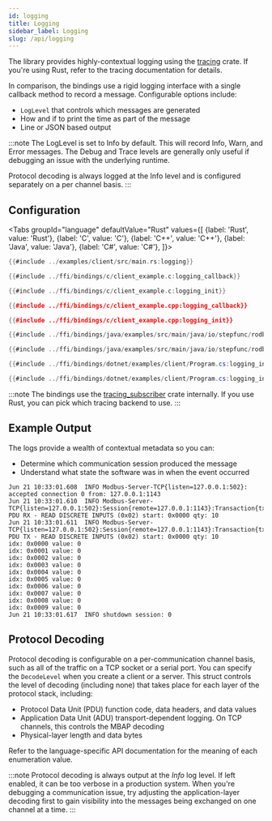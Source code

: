 ```yaml
---
id: logging
title: Logging
sidebar_label: Logging
slug: /api/logging
---
```



The library provides highly-contextual logging using the [tracing](https://crates.io/crates/tracing) crate. If you're using Rust, refer to the
tracing documentation for details.

In comparison, the bindings use a rigid logging interface with a single callback method to record a message. Configurable options include:

* `LogLevel` that controls which messages are generated
* How and if to print the time as part of the message
* Line or JSON based output

:::note
The LogLevel is set to Info by default. This will record Info, Warn, and Error messages. The Debug and Trace levels are generally only useful if debugging an issue with the underlying runtime.

Protocol decoding is always logged at the Info level and is configured separately on a per channel basis.
:::

## Configuration

<Tabs
groupId="language"
defaultValue="Rust"
values={[
{label: 'Rust', value: 'Rust'},
{label: 'C', value: 'C'},
{label: 'C++', value: 'C++'},
{label: 'Java', value: 'Java'},
{label: 'C#', value: 'C#'},
]}>
<TabItem value="Rust">

```rust
{{#include ../examples/client/src/main.rs:logging}}
```

</TabItem>
<TabItem value="C">

```c
{{#include ../ffi/bindings/c/client_example.c:logging_callback}}

{{#include ../ffi/bindings/c/client_example.c:logging_init}}
```

</TabItem>
<TabItem value="C++">

```cpp
{{#include ../ffi/bindings/c/client_example.cpp:logging_callback}}

{{#include ../ffi/bindings/c/client_example.cpp:logging_init}}
```

</TabItem>
<TabItem value="Java">

```java
{{#include ../ffi/bindings/java/examples/src/main/java/io/stepfunc/rodbus/examples/ClientExample.java:logging_interface}}

{{#include ../ffi/bindings/java/examples/src/main/java/io/stepfunc/rodbus/examples/ClientExample.java:logging_init}}
```

</TabItem>
<TabItem value="C#">

```csharp
{{#include ../ffi/bindings/dotnet/examples/client/Program.cs:logging_interface}}

{{#include ../ffi/bindings/dotnet/examples/client/Program.cs:logging_init}}
```

</TabItem>
</Tabs>

:::note
The bindings use the [tracing_subscriber](https://crates.io/crates/tracing-subscriber) crate internally. If you use Rust, you can pick which tracing backend to
use.
:::

## Example Output

The logs provide a wealth of contextual metadata so you can:

* Determine which communication session produced the message
* Understand what state the software was in when the event occurred

```
Jun 21 10:33:01.608  INFO Modbus-Server-TCP{listen=127.0.0.1:502}: accepted connection 0 from: 127.0.0.1:1143
Jun 21 10:33:01.610  INFO Modbus-Server-TCP{listen=127.0.0.1:502}:Session{remote=127.0.0.1:1143}:Transaction{tx_id=0x00}: PDU RX - READ DISCRETE INPUTS (0x02) start: 0x0000 qty: 10
Jun 21 10:33:01.611  INFO Modbus-Server-TCP{listen=127.0.0.1:502}:Session{remote=127.0.0.1:1143}:Transaction{tx_id=0x00}: PDU TX - READ DISCRETE INPUTS (0x02) start: 0x0000 qty: 10
idx: 0x0000 value: 0
idx: 0x0001 value: 0
idx: 0x0002 value: 0
idx: 0x0003 value: 0
idx: 0x0004 value: 0
idx: 0x0005 value: 0
idx: 0x0006 value: 0
idx: 0x0007 value: 0
idx: 0x0008 value: 0
idx: 0x0009 value: 0
Jun 21 10:33:01.617  INFO shutdown session: 0
```

## Protocol Decoding

Protocol decoding is configurable on a per-communication channel basis, such as all of the traffic on a TCP socket or a serial port. You can specify the
`DecodeLevel` when you create a client or a server. This struct controls the level of decoding (including none) that takes place for each layer of the
protocol stack, including:

* Protocol Data Unit (PDU) function code, data headers, and data values
* Application Data Unit (ADU) transport-dependent logging. On TCP channels, this controls the MBAP decoding
* Physical-layer length and data bytes

Refer to the language-specific API documentation for the meaning of each enumeration value.

:::note
Protocol decoding is always output at the *Info* log level. If left enabled, it can be too verbose in a production system. When you're debugging a communication issue,
try adjusting the application-layer decoding first to gain visibility into the messages being exchanged on one channel at a time.
:::

